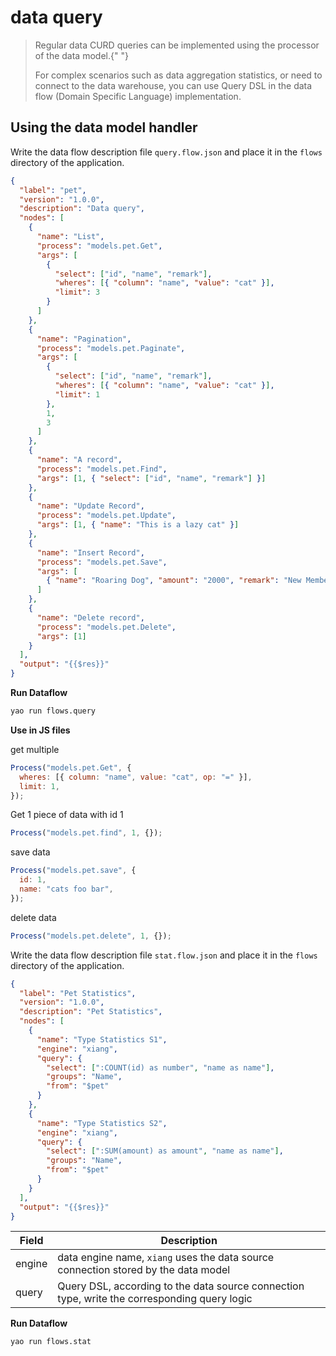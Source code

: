 # data query

<blockquote>
  <p>
    Regular data CURD queries can be implemented using the processor of the data
    model.{" "}
  </p>
  <p>
    For complex scenarios such as data aggregation statistics, or need to
    connect to the data warehouse, you can use Query DSL in the data flow
    (Domain Specific Language) implementation.
  </p>
</blockquote>

## Using the data model handler

Write the data flow description file `query.flow.json` and place it in the `flows` directory of the application.

```json
{
  "label": "pet",
  "version": "1.0.0",
  "description": "Data query",
  "nodes": [
    {
      "name": "List",
      "process": "models.pet.Get",
      "args": [
        {
          "select": ["id", "name", "remark"],
          "wheres": [{ "column": "name", "value": "cat" }],
          "limit": 3
        }
      ]
    },
    {
      "name": "Pagination",
      "process": "models.pet.Paginate",
      "args": [
        {
          "select": ["id", "name", "remark"],
          "wheres": [{ "column": "name", "value": "cat" }],
          "limit": 1
        },
        1,
        3
      ]
    },
    {
      "name": "A record",
      "process": "models.pet.Find",
      "args": [1, { "select": ["id", "name", "remark"] }]
    },
    {
      "name": "Update Record",
      "process": "models.pet.Update",
      "args": [1, { "name": "This is a lazy cat" }]
    },
    {
      "name": "Insert Record",
      "process": "models.pet.Save",
      "args": [
        { "name": "Roaring Dog", "amount": "2000", "remark": "New Member" }
      ]
    },
    {
      "name": "Delete record",
      "process": "models.pet.Delete",
      "args": [1]
    }
  ],
  "output": "{{$res}}"
}
```

**Run Dataflow**

```bash
yao run flows.query
```

**Use in JS files**

get multiple

```javascript
Process("models.pet.Get", {
  wheres: [{ column: "name", value: "cat", op: "=" }],
  limit: 1,
});
```

Get 1 piece of data with id 1

```javascript
Process("models.pet.find", 1, {});
```

save data

```javascript
Process("models.pet.save", {
  id: 1,
  name: "cats foo bar",
});
```

delete data

```javascript
Process("models.pet.delete", 1, {});
```

Write the data flow description file `stat.flow.json` and place it in the `flows` directory of the application.

```json
{
  "label": "Pet Statistics",
  "version": "1.0.0",
  "description": "Pet Statistics",
  "nodes": [
    {
      "name": "Type Statistics S1",
      "engine": "xiang",
      "query": {
        "select": [":COUNT(id) as number", "name as name"],
        "groups": "Name",
        "from": "$pet"
      }
    },
    {
      "name": "Type Statistics S2",
      "engine": "xiang",
      "query": {
        "select": [":SUM(amount) as amount", "name as name"],
        "groups": "Name",
        "from": "$pet"
      }
    }
  ],
  "output": "{{$res}}"
}
```

| Field  | Description                                                                                  |
| ------ | -------------------------------------------------------------------------------------------- |
| engine | data engine name, `xiang` uses the data source connection stored by the data model           |
| query  | Query DSL, according to the data source connection type, write the corresponding query logic |

**Run Dataflow**

```bash
yao run flows.stat
```

<Div style={{ display: "flex", justifyContent: "space-between" }}>
  <Link
    type="prev"
    title="Create Data Model"
    link="Basics/Create Data Model"
  ></Link>
  <Link type="next" title="Write interface" link="Basic/Write interface"></Link>
</Div>
